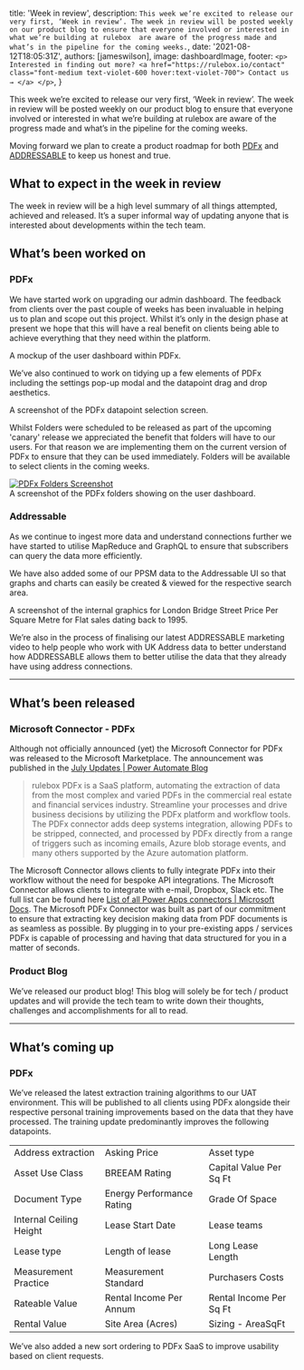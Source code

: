 
  title: 'Week in review',
  description: `This week we’re excited to release our very first, ‘Week in review’. The week in review will be posted weekly on our product blog to ensure that everyone involved or interested in what we’re building at rulebox  are aware of the progress made and what’s in the pipeline for the coming weeks.`,
  date: '2021-08-12T18:05:31Z',
  authors: [jameswilson],
  image: dashboardImage,
  footer: `
    <p>
      Interested in finding out more?
      <a href="https://rulebox.io/contact" class="font-medium text-violet-600 hover:text-violet-700">
        Contact us →
      </a>
    </p>
  `,
}

This week we’re excited to release our very first, ‘Week in review’. The week in review will be posted weekly on our product blog to ensure that everyone involved or interested in what we’re building at rulebox are aware of the progress made and what’s in the pipeline for the coming weeks.

Moving forward we plan to create a product roadmap for both [PDFx](https://harnessdata.ai/product/pdfx) and [ADDRESSABLE](https://harnessdata.ai/product/addressable) to keep us honest and true.

<!--more-->

## What to expect in the week in review

The week in review will be a high level summary of all things attempted, achieved and released. It’s a super informal way of updating anyone that is interested about developments within the tech team.

## What’s been worked on

### PDFx

We have started work on upgrading our admin dashboard. The feedback from clients over the past couple of weeks has been invaluable in helping us to plan and scope out this project. Whilst it’s only in the design phase at present we hope that this will have a real benefit on clients being able to achieve everything that they need within the platform.

<img src={dashboardImage} alt="" />
<figcaption className="italic">A mockup of the user dashboard within PDFx.</figcaption>

We’ve also continued to work on tidying up a few elements of PDFx including the settings pop-up modal and the datapoint drag and drop aesthetics.

<img src={datapointsImage} alt="" />
<figcaption className="italic">A screenshot of the PDFx datapoint selection screen.</figcaption>

Whilst Folders were scheduled to be released as part of the upcoming 'canary' release we appreciated the benefit that folders will have to our users. For that reason we are implementing them on the current version of PDFx to ensure that they can be used immediately. Folders will be available to select clients in the coming weeks.

<a href="https://harnessdata.ai/product/pdfx">
  <img src={foldersImage} alt="PDFx Folders Screenshot" />
</a>
<figcaption className="italic">
  A screenshot of the PDFx folders showing on the user dashboard.
</figcaption>

### Addressable

As we continue to ingest more data and understand connections further we have started to utilise MapReduce and GraphQL to ensure that subscribers can query the data more efficiently.

We have also added some of our PPSM data to the Addressable UI so that graphs and charts can easily be created & viewed for the respective search area.

<img src={addressableImage} alt="" />
<figcaption className="italic">
  A screenshot of the internal graphics for London Bridge Street Price Per Square Metre for Flat
  sales dating back to 1995.
</figcaption>

We’re also in the process of finalising our latest ADDRESSABLE marketing video to help people who work with UK Address data to better understand how ADDRESSABLE allows them to better utilise the data that they already have using address connections.

---

## What’s been released

### Microsoft Connector - PDFx

Although not officially announced (yet) the Microsoft Connector for PDFx was released to the Microsoft Marketplace. The announcement was published in the [July Updates | Power Automate Blog](https://powerautomateweb.microsoft.com/en-us/blog/july-updates-on-power-automate-partner-connectors/)

> rulebox PDFx is a SaaS platform, automating the extraction of data from the most complex and varied PDFs in the commercial real estate and financial services industry. Streamline your processes and drive business decisions by utilizing the PDFx platform and workflow tools. The PDFx connector adds deep systems integration, allowing PDFs to be stripped, connected, and processed by PDFx directly from a range of triggers such as incoming emails, Azure blob storage events, and many others supported by the Azure automation platform.

The Microsoft Connector allows clients to fully integrate PDFx into their workflow without the need for bespoke API integrations. The Microsoft Connector allows clients to integrate with e-mail, Dropbox, Slack etc. The full list can be found here [List of all Power Apps connectors | Microsoft Docs](https://docs.microsoft.com/en-us/connectors/connector-reference/connector-reference-powerapps-connectors). The Microsoft PDFx Connector was built as part of our commitment to ensure that extracting key decision making data from PDF documents is as seamless as possible. By plugging in to your pre-existing apps / services PDFx is capable of processing and having that data structured for you in a matter of seconds.

### Product Blog

We’ve released our product blog! This blog will solely be for tech / product updates and will provide the tech team to write down their thoughts, challenges and accomplishments for all to read.

---

## What’s coming up

### PDFx

We’ve released the latest extraction training algorithms to our UAT environment. This will be published to all clients using PDFx alongside their respective personal training improvements based on the data that they have processed. The training update predominantly improves the following datapoints.

|                         |                           |                         |
| ----------------------- | ------------------------- | ----------------------- |
| Address extraction      | Asking Price              | Asset type              |
| Asset Use Class         | BREEAM Rating             | Capital Value Per Sq Ft |
| Document Type           | Energy Performance Rating | Grade Of Space          |
| Internal Ceiling Height | Lease Start Date          | Lease teams             |
| Lease type              | Length of lease           | Long Lease Length       |
| Measurement Practice    | Measurement Standard      | Purchasers Costs        |
| Rateable Value          | Rental Income Per Annum   | Rental Income Per Sq Ft |
| Rental Value            | Site Area (Acres)         | Sizing - AreaSqFt       |

We’ve also added a new sort ordering to PDFx SaaS to improve usability based on client requests.
